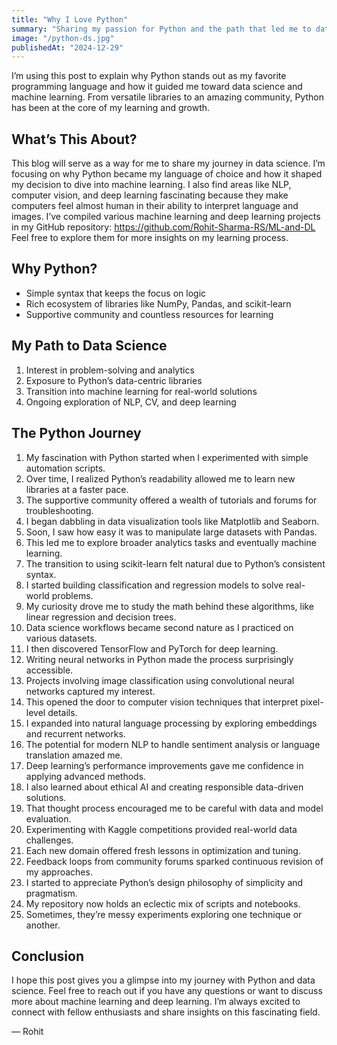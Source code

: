 ```yaml
---
title: "Why I Love Python"
summary: "Sharing my passion for Python and the path that led me to data science and machine learning."
image: "/python-ds.jpg"
publishedAt: "2024-12-29"
---
```


I’m using this post to explain why Python stands out as my favorite programming language and how it guided me toward data science and machine learning. From versatile libraries to an amazing community, Python has been at the core of my learning and growth.

## What’s This About?

This blog will serve as a way for me to share my journey in data science. 
I’m focusing on why Python became my language of choice and how it shaped my decision to dive into machine learning.
I also find areas like NLP, computer vision, and deep learning fascinating because they make computers feel almost human in their ability to interpret language and images.
I’ve compiled various machine learning and deep learning projects in my GitHub repository:
https://github.com/Rohit-Sharma-RS/ML-and-DL
Feel free to explore them for more insights on my learning process.

## Why Python?

- Simple syntax that keeps the focus on logic
- Rich ecosystem of libraries like NumPy, Pandas, and scikit-learn
- Supportive community and countless resources for learning

## My Path to Data Science

1. Interest in problem-solving and analytics
2. Exposure to Python’s data-centric libraries
3. Transition into machine learning for real-world solutions
4. Ongoing exploration of NLP, CV, and deep learning

## The Python Journey

1. My fascination with Python started when I experimented with simple automation scripts.
2. Over time, I realized Python’s readability allowed me to learn new libraries at a faster pace.
3. The supportive community offered a wealth of tutorials and forums for troubleshooting.
4. I began dabbling in data visualization tools like Matplotlib and Seaborn.
5. Soon, I saw how easy it was to manipulate large datasets with Pandas.
6. This led me to explore broader analytics tasks and eventually machine learning.
7. The transition to using scikit-learn felt natural due to Python’s consistent syntax.
8. I started building classification and regression models to solve real-world problems.
9. My curiosity drove me to study the math behind these algorithms, like linear regression and decision trees.
10. Data science workflows became second nature as I practiced on various datasets.
11. I then discovered TensorFlow and PyTorch for deep learning.
12. Writing neural networks in Python made the process surprisingly accessible.
13. Projects involving image classification using convolutional neural networks captured my interest.
14. This opened the door to computer vision techniques that interpret pixel-level details.
15. I expanded into natural language processing by exploring embeddings and recurrent networks.
16. The potential for modern NLP to handle sentiment analysis or language translation amazed me.
17. Deep learning’s performance improvements gave me confidence in applying advanced methods.
18. I also learned about ethical AI and creating responsible data-driven solutions.
19. That thought process encouraged me to be careful with data and model evaluation.
20. Experimenting with Kaggle competitions provided real-world data challenges.
21. Each new domain offered fresh lessons in optimization and tuning.
22. Feedback loops from community forums sparked continuous revision of my approaches.
23. I started to appreciate Python’s design philosophy of simplicity and pragmatism.
24. My repository now holds an eclectic mix of scripts and notebooks.
25. Sometimes, they’re messy experiments exploring one technique or another.

## Conclusion
I hope this post gives you a glimpse into my journey with Python and data science. Feel free to reach out if you have any questions or want to discuss more about machine learning and deep learning. I’m always excited to connect with fellow enthusiasts and share insights on this fascinating field.

— Rohit
